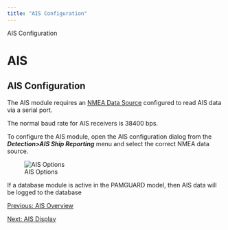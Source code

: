 ```yaml
---
title: "AIS Configuration"
---
```

 AIS Configuration  

AIS
===

AIS Configuration
-----------------

  

The AIS module requires an [NMEA Data Source](../../NMEA/docs/configuringNMEADataSource.html) configured to read AIS data via a serial port.

The normal baud rate for AIS receivers is 38400 bps.

To configure the AIS module, open the AIS configuration dialog from the _**Detection>AIS Ship Reporting**_ menu and select the correct NMEA data source.

  
![AIS Options](images/AISOptions.png)

  
If a database module is active in the PAMGUARD model, then AIS data will be logged to the database  

[Previous: AIS Overview](AISOverview.html)

[Next: AIS Display](AISDisplay.html)